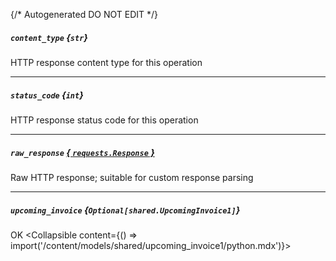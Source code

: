 {/* Autogenerated DO NOT EDIT  */}

##### `content_type` *{`str`}*
HTTP response content type for this operation

---
##### `status_code` *{`int`}*
HTTP response status code for this operation

---
##### `raw_response` [*{ `requests.Response` }*](https://requests.readthedocs.io/en/latest/api/#requests.Response)
Raw HTTP response; suitable for custom response parsing

---
##### `upcoming_invoice` *{`Optional[shared.UpcomingInvoice1]`}*
OK
<Collapsible content={() => import('/content/models/shared/upcoming_invoice1/python.mdx')}>
</Collapsible>

